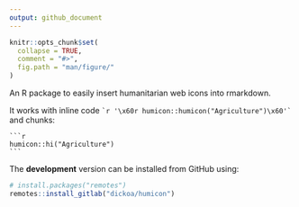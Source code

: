 ```yaml
---
output: github_document
---
```


<!-- README.md is generated from README.Rmd. Please edit that file -->

```r
knitr::opts_chunk$set(
  collapse = TRUE,
  comment = "#>",
  fig.path = "man/figure/"
)
```

An R package to easily insert humanitarian web icons into rmarkdown.

It works with inline code `` `r '\x60r humicon::humicon("Agriculture")\x60'` `` and chunks:

````
```r
humicon::hi("Agriculture")
```
````

The **development** version can be installed from GitHub using:

```r
# install.packages("remotes")
remotes::install_gitlab("dickoa/humicon")
```
